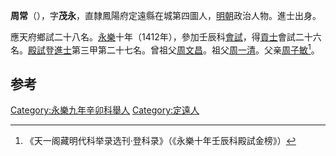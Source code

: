 '''周常'''（{{bd|1383年||？}}），字'''茂永'''，直隸鳳陽府定遠縣在城第四圖人，[[明朝|明朝]]政治人物。進士出身。

應天府鄉試二十八名。[[永樂|永樂]]十年（1412年），參加壬辰科[[會試|會試]]，得[[貢士|貢士]]會試二十六名。[[殿試|殿試]]登[[進士|進士]]第三甲第二十七名。曾祖父[[周文昌|周文昌]]。祖父[[周一清|周一清]]。父亲[[周子敏|周子敏]]<ref>《天一阁藏明代科举录选刊·登科录》（《永樂十年壬辰科殿試金榜》）</ref>。

==参考==
{{reflist}}
{{明朝人物小作品}}
{{永樂十年壬辰科殿試金榜}}

[[Category:永樂九年辛卯科舉人|Category:永樂九年辛卯科舉人]]
[[Category:定遠人|Category:定遠人]]